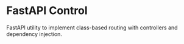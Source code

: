 # FastAPI Control

FastAPI utility to implement class-based routing with controllers and dependency injection.
